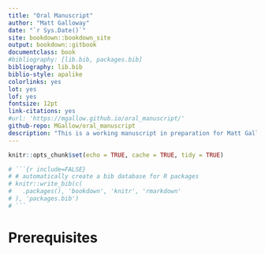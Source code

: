 ```yaml
--- 
title: "Oral Manuscript"
author: "Matt Galloway"
date: "`r Sys.Date()`"
site: bookdown::bookdown_site
output: bookdown::gitbook
documentclass: book
#bibliography: [lib.bib, packages.bib]
bibliography: lib.bib
biblio-style: apalike
colorlinks: yes
lot: yes
lof: yes
fontsize: 12pt
link-citations: yes
#url: 'https://mgallow.github.io/oral_manuscript/'
github-repo: MGallow/oral_manuscript
description: "This is a working manuscript in preparation for Matt Galloway's doctoral oral examination."
---
```


```r
knitr::opts_chunk$set(echo = TRUE, cache = TRUE, tidy = TRUE)

# ```{r include=FALSE}
# # automatically create a bib database for R packages
# knitr::write_bib(c(
#   .packages(), 'bookdown', 'knitr', 'rmarkdown'
# ), 'packages.bib')
# ```

```

# Prerequisites


